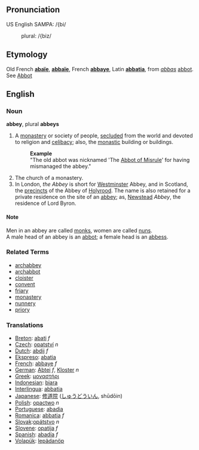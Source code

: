 ==Pronunciation==
US English SAMPA: /{bi/
:plural: /{biz/

==Etymology==
Old French '''[[abaïe]]''', '''[[abbaïe]]''', French '''[[abbaye]]''', Latin '''[[abbatia]]''', from ''[[abbas]]'' [[abbot]]. See [[Abbot]]

==English==
===Noun===
'''abbey''', plural '''abbeys'''

#A [[monastery]] or society of people, [[secluded]] from the world and devoted to religion and [[celibacy]]; also, the [[monastic]] building or buildings.
#:'''Example'''
#:"The old abbot was nicknamed 'The [[Abbot of Misrule]]' for having mismanaged the abbey." 
#The church of a monastery.
#In London, ''the Abbey'' is short for [[Westminster]] Abbey, and in Scotland, the [[precincts]] of the Abbey of [[Holyrood]]. The name is also retained for a private residence on the site of an [[abbey]]; as, [[Newstead]] ''Abbey'', the residence of Lord Byron.

====Note====
Men in an abbey are called [[monk]]s, women are called [[nun]]s.<br>
A male head of an abbey is an [[abbot]]; a female head is an [[abbess]].

===Related Terms===
*[[archabbey]]
*[[archabbot]]
*[[cloister]]
*[[convent]]
*[[friary]]
*[[monastery]]
*[[nunnery]]
*[[priory]]

=== Translations ===
*[[Breton]]: [[abati]] ''f''
*[[Czech]]: [[opatství]] ''n''
*[[Dutch]]: [[abdij]] ''f''
*[[Ekspreso]]: [[abatia]]
*[[French]]: [[abbaye]] ''f''
*[[German]]: [[Abtei]] ''f'', [[Kloster]] ''n''
*[[Greek]]: [[μοναστήρι]]
*[[Indonesian]]: [[biara]]
*[[Interlingua]]: [[abbatia]]
*[[Japanese]]: [[修道院]] ([[しゅうどういん]], shūdōin)
*[[Polish]]: [[opactwo]] ''n''
*[[Portuguese]]: [[abadia]]
*[[Romanica]]: [[abbatia]] ''f''
*[[Slovak]]:[[opátstvo]] ''n''
*[[Slovene]]: [[opatija]] ''f''
*[[Spanish]]: [[abadía]] ''f''
*[[Volapük]]: [[lepädanöp]]